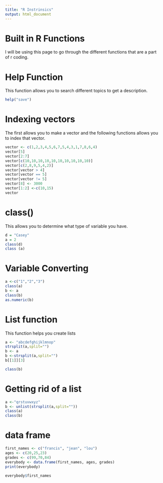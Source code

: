 ```yaml
---
title: "R Instrinsics"
output: html_document
---
```

# **Built in R Functions**

I will be using this page to go through the different functions that are a part of r coding.

# Help Function
This function allows you to search different topics to get a description.
```r
help("save")
```
# Indexing vectors
The first allows you to make a vector and the following functions allows you to index that vector. 
```r
vector <- c(1,2,3,4,5,6,7,5,4,3,1,7,8,6,4)
vector[5]
vector[2:7]
vector[c(10,10,10,10,10,10,10,10,10,10)]
vector[c(2,8,9,5,4,2)]
vector[vector > 4]
vector[vector == 5]
vector[vector != 5]
vector[8] <- 3000
vector[1:2] <-c(10,15)
vector
```
# class()
This allows you to determine what type of variable you have.
```r
d = "Casey"
a = 2
class(d)
class (a)
```
# Variable Converting
```r
a <-c("1","2","3")
class(a)
b <- a
class(b)
as.numeric(b)
```
# List function
This function helps you create lists
```r
a <- "abcdefghijklmnop"
strsplit(a,split="")
b <- a
b <-strsplit(a,split="")
b[[1]][3]

class(b)

```

# Getting rid of a list
```r
a <-"qrstuvwxyz"
b <- unlist(strsplit(a,split=""))
class(a)
class(b)
```

# data frame
```r
first_names <- c("francis", "jean", "lou")
ages <- c(20,25,23)
grades <- c(99,70,84)
everybody <- data.frame(first_names, ages, grades)
print(everybody)

everybody$first_names
```


